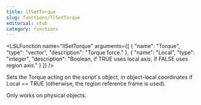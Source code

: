 ```yaml
---
title: llSetTorque
slug: functions/llSetTorque
editorial: stub
category: functions
---
```


<LSLFunction
	name="llSetTorque"
	arguments={[
	{
		"name": "Torque",
		"type": "vector",
		"description": "Torque force."
	},
	{
		"name": "Local",
		"type": "integer",
		"description": "Boolean, if TRUE uses local axis, if FALSE uses region axis."
	}
]}
/>

Sets the Torque acting on the script's object, in object-local coordinates if Local == TRUE (otherwise, the region reference frame is used).

Only works on physical objects.
